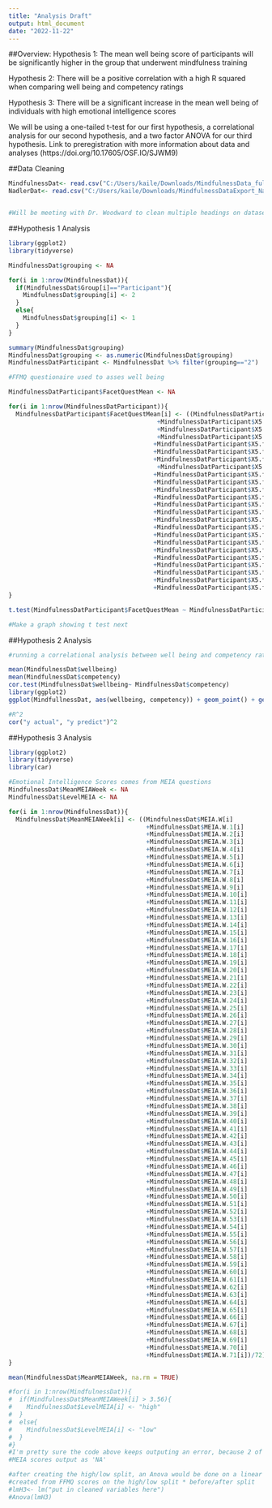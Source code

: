 ```yaml
---
title: "Analysis Draft"
output: html_document
date: "2022-11-22"
---
```


##Overview:
Hypothesis 1: The mean well being score of participants will be significantly higher in the group that underwent mindfulness training

Hypothesis 2: There will be a positive correlation with a high R squared when comparing well being and competency ratings

Hypothesis 3: There will be a significant increase in the mean well being of individuals with high emotional intelligence scores

We will be using a one-tailed t-test for our first hypothesis, a correlational analysis for our second hypothesis, and a two factor ANOVA for our third hypothesis. Link to preregistration with more information about data and analyses (https://doi.org/10.17605/OSF.IO/SJWM9)


##Data Cleaning
```r
MindfulnessDat<- read.csv("C:/Users/kaile/Downloads/MindfulnessData_fullunmatched_raw_items_NadlerCarswellMinda.csv", header=TRUE)
NadlerDat<- read.csv("C:/Users/kaile/Downloads/MindfulnessDataExport_NadlerCarswellMinda2020.csv", header=TRUE, dec=",")


#Will be meeting with Dr. Woodward to clean multiple headings on datasets and address the weird column situation on MindfulnessDat.
```


##Hypothesis 1 Analysis
```r
library(ggplot2)
library(tidyverse)

MindfulnessDat$grouping <- NA

for(i in 1:nrow(MindfulnessDat)){
  if(MindfulnessDat$Group[i]=="Participant"){
    MindfulnessDat$grouping[i] <- 2
  }
  else{
    MindfulnessDat$grouping[i] <- 1
  }
}

summary(MindfulnessDat$grouping)
MindfulnessDat$grouping <- as.numeric(MindfulnessDat$grouping)
MindfulnessDatParticipant <- MindfulnessDat %>% filter(grouping=="2")

#FFMQ questionaire used to asses well being

MindfulnessDatParticipant$FacetQuestMean <- NA

for(i in 1:nrow(MindfulnessDatParticipant)){
  MindfulnessDatParticipant$FacetQuestMean[i] <- ((MindfulnessDatParticipant$X5.facet.questionnaire.short.form[i]
                                         +MindfulnessDatParticipant$X5.facet.questionnaire.short.form.1[i]
                                         +MindfulnessDatParticipant$X5.facet.questionnaire.short.form.2[i]
                                         +MindfulnessDatParticipant$X5.facet.questionnaire.short.form.3[i]
                                        +MindfulnessDatParticipant$X5.facet.questionnaire.short.form.4[i]
                                        +MindfulnessDatParticipant$X5.facet.questionnaire.short.form.5[i]
                                        +MindfulnessDatParticipant$X5.facet.questionnaire.short.form.6[i]
                                         +MindfulnessDatParticipant$X5.facet.questionnaire.short.form.7[i]
                                        +MindfulnessDatParticipant$X5.facet.questionnaire.short.form.8[i]
                                        +MindfulnessDatParticipant$X5.facet.questionnaire.short.form.9[i]
                                        +MindfulnessDatParticipant$X5.facet.questionnaire.short.form.10[i]
                                        +MindfulnessDatParticipant$X5.facet.questionnaire.short.form.11[i]
                                        +MindfulnessDatParticipant$X5.facet.questionnaire.short.form.12[i]
                                        +MindfulnessDatParticipant$X5.facet.questionnaire.short.form.13[i]
                                        +MindfulnessDatParticipant$X5.facet.questionnaire.short.form.14[i]
                                        +MindfulnessDatParticipant$X5.facet.questionnaire.short.form.15[i]
                                        +MindfulnessDatParticipant$X5.facet.questionnaire.short.form.16[i]
                                        +MindfulnessDatParticipant$X5.facet.questionnaire.short.form.17[i]
                                        +MindfulnessDatParticipant$X5.facet.questionnaire.short.form.18[i]
                                        +MindfulnessDatParticipant$X5.facet.questionnaire.short.form.19[i]
                                        +MindfulnessDatParticipant$X5.facet.questionnaire.short.form.20[i]
                                        +MindfulnessDatParticipant$X5.facet.questionnaire.short.form.21[i]
                                        +MindfulnessDatParticipant$X5.facet.questionnaire.short.form.22[i]
                                        +MindfulnessDatParticipant$X5.facet.questionnaire.short.form.23[i])/24)
}

t.test(MindfulnessDatParticipant$FacetQuestMean ~ MindfulnessDatParticipant$Before.mindfulness.training.or.after, alternative = "greater", na.rm = TRUE)

#Make a graph showing t test next
```

##Hypothesis 2 Analysis
```r
#running a correlational analysis between well being and competency ratings. First we need to clean up the data from above, but there is an issue with multiple headers and anchoring information on the MindfullnessDat data set that needs to be addressed with Dr. Woodward.

mean(MindfulnessDat$wellbeing)
mean(MindfulnessDat$competency)
cor.test(MindfulnessDat$wellbeing~ MindfulnessDat$competency)
library(ggplot2)
ggplot(MindfullnessDat, aes(wellbeing, competency)) + geom_point() + geom_smooth(method = "lm")

#R^2
cor("y actual", "y predict")^2

```


##Hypothesis 3 Analysis

```r
library(ggplot2)
library(tidyverse)
library(car)

#Emotional Intelligence Scores comes from MEIA questions
MindfulnessDat$MeanMEIAWeek <- NA
MindfulnessDat$LevelMEIA <- NA

for(i in 1:nrow(MindfulnessDat)){
  MindfulnessDat$MeanMEIAWeek[i] <- ((MindfulnessDat$MEIA.W[i]
                                      +MindfulnessDat$MEIA.W.1[i]
                                      +MindfulnessDat$MEIA.W.2[i]
                                      +MindfulnessDat$MEIA.W.3[i]
                                      +MindfulnessDat$MEIA.W.4[i]
                                      +MindfulnessDat$MEIA.W.5[i]
                                      +MindfulnessDat$MEIA.W.6[i]
                                      +MindfulnessDat$MEIA.W.7[i]
                                      +MindfulnessDat$MEIA.W.8[i]
                                      +MindfulnessDat$MEIA.W.9[i]
                                      +MindfulnessDat$MEIA.W.10[i]
                                      +MindfulnessDat$MEIA.W.11[i]
                                      +MindfulnessDat$MEIA.W.12[i]
                                      +MindfulnessDat$MEIA.W.13[i]
                                      +MindfulnessDat$MEIA.W.14[i]
                                      +MindfulnessDat$MEIA.W.15[i]
                                      +MindfulnessDat$MEIA.W.16[i]
                                      +MindfulnessDat$MEIA.W.17[i]
                                      +MindfulnessDat$MEIA.W.18[i]
                                      +MindfulnessDat$MEIA.W.19[i]
                                      +MindfulnessDat$MEIA.W.20[i]
                                      +MindfulnessDat$MEIA.W.21[i]
                                      +MindfulnessDat$MEIA.W.22[i]
                                      +MindfulnessDat$MEIA.W.23[i]
                                      +MindfulnessDat$MEIA.W.24[i]
                                      +MindfulnessDat$MEIA.W.25[i]
                                      +MindfulnessDat$MEIA.W.26[i]
                                      +MindfulnessDat$MEIA.W.27[i]
                                      +MindfulnessDat$MEIA.W.28[i]
                                      +MindfulnessDat$MEIA.W.29[i]
                                      +MindfulnessDat$MEIA.W.30[i]
                                      +MindfulnessDat$MEIA.W.31[i]
                                      +MindfulnessDat$MEIA.W.32[i]
                                      +MindfulnessDat$MEIA.W.33[i]
                                      +MindfulnessDat$MEIA.W.34[i]
                                      +MindfulnessDat$MEIA.W.35[i]
                                      +MindfulnessDat$MEIA.W.36[i]
                                      +MindfulnessDat$MEIA.W.37[i]
                                      +MindfulnessDat$MEIA.W.38[i]
                                      +MindfulnessDat$MEIA.W.39[i]
                                      +MindfulnessDat$MEIA.W.40[i]
                                      +MindfulnessDat$MEIA.W.41[i]
                                      +MindfulnessDat$MEIA.W.42[i]
                                      +MindfulnessDat$MEIA.W.43[i]
                                      +MindfulnessDat$MEIA.W.44[i]
                                      +MindfulnessDat$MEIA.W.45[i]
                                      +MindfulnessDat$MEIA.W.46[i]
                                      +MindfulnessDat$MEIA.W.47[i]
                                      +MindfulnessDat$MEIA.W.48[i]
                                      +MindfulnessDat$MEIA.W.49[i]
                                      +MindfulnessDat$MEIA.W.50[i]
                                      +MindfulnessDat$MEIA.W.51[i]
                                      +MindfulnessDat$MEIA.W.52[i]
                                      +MindfulnessDat$MEIA.W.53[i]
                                      +MindfulnessDat$MEIA.W.54[i]
                                      +MindfulnessDat$MEIA.W.55[i]
                                      +MindfulnessDat$MEIA.W.56[i]
                                      +MindfulnessDat$MEIA.W.57[i]
                                      +MindfulnessDat$MEIA.W.58[i]
                                      +MindfulnessDat$MEIA.W.59[i]
                                      +MindfulnessDat$MEIA.W.60[i]
                                      +MindfulnessDat$MEIA.W.61[i]
                                      +MindfulnessDat$MEIA.W.62[i]
                                      +MindfulnessDat$MEIA.W.63[i]
                                      +MindfulnessDat$MEIA.W.64[i]
                                      +MindfulnessDat$MEIA.W.65[i]
                                      +MindfulnessDat$MEIA.W.66[i]
                                      +MindfulnessDat$MEIA.W.67[i]
                                      +MindfulnessDat$MEIA.W.68[i]
                                      +MindfulnessDat$MEIA.W.69[i]
                                      +MindfulnessDat$MEIA.W.70[i]
                                      +MindfulnessDat$MEIA.W.71[i])/72)
}

mean(MindfulnessDat$MeanMEIAWeek, na.rm = TRUE)

#for(i in 1:nrow(MindfulnessDat)){
#  if(MindfulnessDat$MeanMEIAWeek[i] > 3.56){
#    MindfulnessDat$LevelMEIA[i] <- "high"
#  }
#  else{
#    MindfulnessDat$LevelMEIA[i] <- "low"
#  }
#}
#I'm pretty sure the code above keeps outputing an error, because 2 of the Mean
#MEIA scores output as 'NA'

#after creating the high/low split, an Anova would be done on a linear model
#created from FFMQ scores on the high/low split * before/after split
#lmH3<- lm("put in cleaned variables here")
#Anova(lmH3)
```
